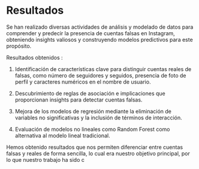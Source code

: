 # Resultados

Se han realizado diversas actividades de análisis y modelado de datos para comprender y predecir la presencia de cuentas falsas en Instagram, obteniendo insights valiosos y construyendo modelos predictivos para este propósito.

Resultados obtenidos :

1.  Identificación de características clave para distinguir cuentas reales de falsas, como número de seguidores y seguidos, presencia de foto de perfil y caracteres numéricos en el nombre de usuario.

2.  Descubrimiento de reglas de asociación e implicaciones que proporcionan insights para detectar cuentas falsas.

3.  Mejora de los modelos de regresión mediante la eliminación de variables no significativas y la inclusión de términos de interacción.

4.  Evaluación de modelos no lineales como Random Forest como alternativa al modelo lineal tradicional.

Hemos obtenido resultados que nos permiten diferenciar entre cuentas falsas y reales de forma sencilla, lo cual era nuestro objetivo principal, por lo que nuestro trabajo ha sido c
